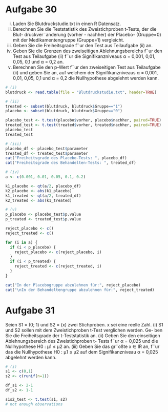 # Aufgabe 30
(i) Laden Sie Blutdruckstudie.txt in einen R Datensatz.
(ii) Berechnen Sie die Teststatistik des Zweistichproben t-Tests, der die Blut-
druckver¨anderung (vorher - nachher) der Placebo- (Gruppe=0) mit der
Medikamentengruppe (Gruppe=1) vergleicht.
(iii) Geben Sie die Freiheitsgrade f¨ur den Test aus Teilaufgabe (ii) an.
(iv) Geben Sie die Grenzen des zweiseitigen Ablehnungsbereichs f¨ur den Test
aus Teilaufgabe (ii) f¨ur die Signifikanzniveaus α = 0,001, 0,01, 0,05, 0,1
und α = 0,2 an.
(v) Berechnen Sie den p-Wert f¨ur den zweiseitigen Test aus Teilaufgabe (ii)
und geben Sie an, auf welchem der Signifikanzniveaus α = 0,001, 0,01, 0,05, 0,1
und α = 0,2 die Nullhypothese abgelehnt werden kann.


```r
# (i)
blutdruck <- read.table(file = "Blutdruckstudie.txt", header=TRUE)

# (ii)
treated <- subset(blutdruck, blutdruck$Gruppe=="1")
placebo <- subset(blutdruck, blutdruck$Gruppe=="0")

placebo_test <- t.test(placebo$vorher, placebo$nachher, paired=TRUE)
treated_test <- t.test(treated$vorher, treated$nachher, paired=TRUE)
placebo_test
treated_test

# (iii)
placebo_df <- placebo_test$parameter
treated_df <- treated_test$parameter
cat("Freiheitsgrade des Placebo-Tests: ", placebo_df)
cat("Freiheitsgrade des Behandelten-Tests: ", treated_df)

# (iv)
a <- c(0.001, 0.01, 0.05, 0.1, 0.2)

k1_placebo <- qt(a/2, placebo_df)
k2_placebo <- abs(k1_placebo)
k1_treated <- qt(a/2, treated_df)
k2_treated <- abs(k1_treated)

# (v)
p_placebo <- placebo_test$p.value
p_treated <- treated_test$p.value

reject_placebo <- c()
reject_treated <- c()

for (i in a) {
  if (i < p_placebo) {
    reject_placebo <- c(reject_placebo, i)
  }
  if (i < p_treated) {
    reject_treated <- c(reject_treated, i)
  }
}

cat("In der Placebogruppe abzulehnen für:", reject_placebo)
cat("\nIn der Behandeltengruppe abzulehnen für:", reject_treated)
```
# Aufgabe 31
Seien S1 = (0; 1) und S2 = (x) zwei Stichproben. x sei eine reelle
Zahl.
(i) S1 und S2 sollen mit dem Zweistichproben t-Test verglichen werden. Ge-
ben Sie die Freiheitsgrade der t-Teststatistik an.
(ii) Geben Sie den einseitigen Ablehnungsbereich des Zweistichproben t-
Tests f¨ur α = 0,025 und die Nullhypothese H0 : μ1 ≤ μ2 an.
(iii) Geben Sie das gr¨oßte x ∈ IR an, f¨ur das die Nullhypothese H0 : μ1 ≤ μ2
auf dem Signifikanzniveau α = 0,025 abgelehnt werden kann.

```r
# (i)
s1 <- c(0,1)
s2 <- c(runif(n=1))

df_s1 <- 2-1
df_s2 <- 1-1

s1s2_test <- t.test(s1, s2)
# not enough observations

```















